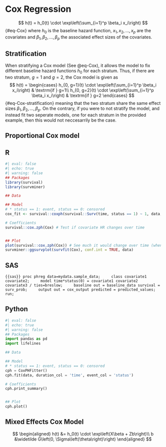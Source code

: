 # Cox Regression {#sec-Cox}

$$
h(t) = h_0(t) \cdot \exp\left(\sum_{i=1}^p \beta_i x_i\right)
$$ {#eq-Cox}
where $h_0$ is the baseline hazard function, $x_1,x_2,\dots,x_p$ are the covariates and $\beta_1,\beta_2,\dots,\beta_p$ the associated effect sizes of the covariates.

## Stratification
When stratifying a Cox model (See @eq-Cox), it allows the model to fix different baseline hazard functions $h_0$ for each stratum. Thus, if there are two stratum, $g=1$ and $g=2$, the Cox model is given as 
$$
h(t) = \begin{cases}
h_{0, g=1}(t) \cdot \exp\left(\sum_{i=1}^p \beta_i x_i\right) & \textrm{if } g=1\\
h_{0, g=2}(t) \cdot \exp\left(\sum_{i=1}^p \beta_i x_i\right) & \textrm{if } g=2
\end{cases}
$$ {#eq-Cox-stratification}
meaning that the two stratum share the same effect sizes $\beta_1,\beta_2,\dots,\beta_p$. On the contrary, if you were to not stratify the model, and instead fit two seperate models, one for each stratum in the provided example, then this would not neccesarrily be the case.

:::{#exm-Cox}
## Proportional Cox model
:::{.panel-tabset}
## R
```r
#| eval: false
#| echo: true
#| warning: false
## Packages
library(survival)
library(survminer)

## Data

## Model
# * status == 1: event, status == 0: censored
cox_fit <- survival::coxph(survival::Surv(time, status == 1) ~ 1, data, ties = "breslow")

# Coefficients
survival::cox.zph(Cox) # Test if covariate HR changes over time


## Plot
plot(survival::cox.zph(Cox)) # See much it would change over time (when y=0, it would not change)
survminer::ggsurvplot(survfit(Cox), conf.int = TRUE, data)
```

## SAS
```{{sas}}
proc phreg data=mydata.sample_data;
    class covariate1 covariate2;
    model time*status(0) = covariate1 covariate2 covariate3 / ties=breslow;
    baseline out = baseline_data survival = surv_prob;
    output out = cox_output predicted = predicted_values;
run;
```

## Python
```python
#| eval: false
#| echo: true
#| warning: false
## Packages
import pandas as pd
import lifelines

## Data

## Model
# * status == 1: event, status == 0: censored
cph = CoxPHFitter()
cph.fit(data, duration_col = 'time', event_col = 'status')

# Coefficients
cph.print_summary()


## Plot
cph.plot()
```
:::
:::

## Mixed Effects Cox Model
$$
\begin{aligned}
    h(t) &= h_0(t) \cdot \exp\left(X\beta + Zb\right)\\
    b &\widetilde G\left(0, \Sigma\left(\theta\right)\right)
\end{aligned}
$$